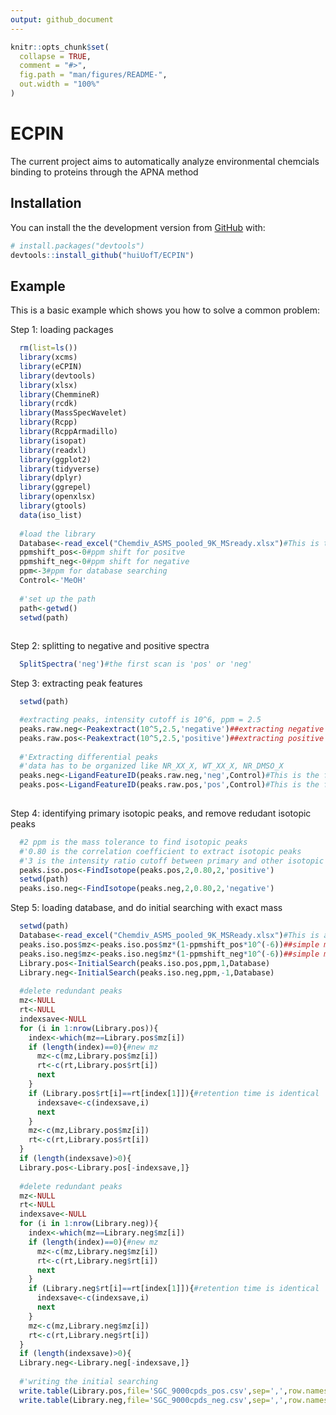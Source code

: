 ```yaml
---
output: github_document
---
```


<!-- README.md is generated from README.Rmd. Please edit that file -->

```r
knitr::opts_chunk$set(
  collapse = TRUE,
  comment = "#>",
  fig.path = "man/figures/README-",
  out.width = "100%"
)
```

# ECPIN

<!-- badges: start -->
<!-- badges: end -->

The current project aims to automatically analyze environmental chemcials binding to proteins through the APNA method

## Installation

You can install the the development version from [GitHub](https://github.com/) with:

``` r
# install.packages("devtools")
devtools::install_github("huiUofT/ECPIN")
```
## Example

This is a basic example which shows you how to solve a common problem:

Step 1: loading packages
```r
  rm(list=ls())
  library(xcms)
  library(eCPIN)
  library(devtools)
  library(xlsx)
  library(ChemmineR)
  library(rcdk)
  library(MassSpecWavelet)
  library(Rcpp)
  library(RcppArmadillo)
  library(isopat)
  library(readxl)
  library(ggplot2)
  library(tidyverse)
  library(dplyr)
  library(ggrepel)
  library(openxlsx)
  library(gtools)
  data(iso_list)
  
  #load the library
  Database<-read_excel("Chemdiv_ASMS_pooled_9K_MSready.xlsx")#This is the chemical library
  ppmshift_pos<-0#ppm shift for positve 
  ppmshift_neg<-0#ppm shift for negative
  ppm<-3#ppm for database searching
  Control<-'MeOH'
  
  #'set up the path
  path<-getwd()
  setwd(path)
  
```

Step 2: splitting to negative and positive spectra
```r
  SplitSpectra('neg')#the first scan is 'pos' or 'neg'
```

Step 3: extracting peak features
```r
  setwd(path)

  #extracting peaks, intensity cutoff is 10^6, ppm = 2.5
  peaks.raw.neg<-Peakextract(10^5,2.5,'negative')##extracting negative data
  peaks.raw.pos<-Peakextract(10^5,2.5,'positive')##extracting positive data
  
  #'Extracting differential peaks
  #'data has to be organized like NR_XX_X, WT_XX_X, NR_DMSO_X
  peaks.neg<-LigandFeatureID(peaks.raw.neg,'neg',Control)#This is the function extracting differential peaks compared to controL
  peaks.pos<-LigandFeatureID(peaks.raw.pos,'pos',Control)#This is the function extracting differential peaks compared to controL
  
```
Step 4: identifying primary isotopic peaks, and remove redudant isotopic peaks
```r
  #2 ppm is the mass tolerance to find isotopic peaks
  #'0.80 is the correlation coefficient to extract isotopic peaks
  #'3 is the intensity ratio cutoff between primary and other isotopic peaks
  peaks.iso.pos<-FindIsotope(peaks.pos,2,0.80,2,'positive')
  setwd(path)
  peaks.iso.neg<-FindIsotope(peaks.neg,2,0.80,2,'negative')
```
Step 5: loading database, and do initial searching with exact mass
```r
  setwd(path)
  Database<-read_excel("Chemdiv_ASMS_pooled_9K_MSReady.xlsx")#This is a combined database of TSCA, Tox21 and HMDB
  peaks.iso.pos$mz<-peaks.iso.pos$mz*(1-ppmshift_pos*10^(-6))##simple mass calibration
  peaks.iso.neg$mz<-peaks.iso.neg$mz*(1-ppmshift_neg*10^(-6))##simple mass calibration
  Library.pos<-InitialSearch(peaks.iso.pos,ppm,1,Database)
  Library.neg<-InitialSearch(peaks.iso.neg,ppm,-1,Database)
  
  #delete redundant peaks
  mz<-NULL
  rt<-NULL
  indexsave<-NULL
  for (i in 1:nrow(Library.pos)){
    index<-which(mz==Library.pos$mz[i])
    if (length(index)==0){#new mz
      mz<-c(mz,Library.pos$mz[i])
      rt<-c(rt,Library.pos$rt[i])
      next
    }
    if (Library.pos$rt[i]==rt[index[1]]){#retention time is identical
      indexsave<-c(indexsave,i)
      next
    }
    mz<-c(mz,Library.pos$mz[i])
    rt<-c(rt,Library.pos$rt[i])
  }
  if (length(indexsave)>0){
  Library.pos<-Library.pos[-indexsave,]}
  
  #delete redundant peaks
  mz<-NULL
  rt<-NULL
  indexsave<-NULL
  for (i in 1:nrow(Library.neg)){
    index<-which(mz==Library.neg$mz[i])
    if (length(index)==0){#new mz
      mz<-c(mz,Library.neg$mz[i])
      rt<-c(rt,Library.neg$rt[i])
      next
    }
    if (Library.neg$rt[i]==rt[index[1]]){#retention time is identical
      indexsave<-c(indexsave,i)
      next
    }
    mz<-c(mz,Library.neg$mz[i])
    rt<-c(rt,Library.neg$rt[i])
  }
  if (length(indexsave)>0){
  Library.neg<-Library.neg[-indexsave,]}
  
  #'writing the initial searching
  write.table(Library.pos,file='SGC_9000cpds_pos.csv',sep=',',row.names = FALSE)
  write.table(Library.neg,file='SGC_9000cpds_neg.csv',sep=',',row.names = FALSE)
```

